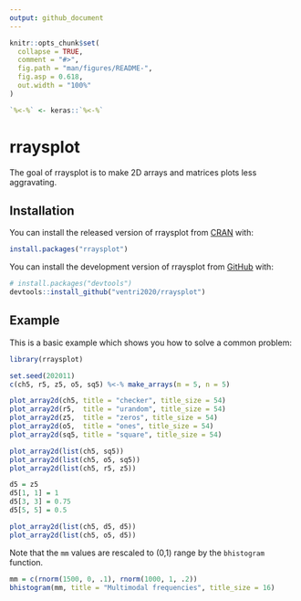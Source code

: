 ```yaml
---
output: github_document
---
```


<!-- README.md is generated from README.Rmd. Please edit that file -->

```r
knitr::opts_chunk$set(
  collapse = TRUE,
  comment = "#>",
  fig.path = "man/figures/README-",
  fig.asp = 0.618,
  out.width = "100%"
)

`%<-%` <- keras::`%<-%`
```

# rraysplot

<!-- badges: start -->
<!-- badges: end -->

The goal of rraysplot is to make 2D arrays and matrices
plots less aggravating.

## Installation

You can install the released version of rraysplot from [CRAN](https://CRAN.R-project.org) with:

``` r
install.packages("rraysplot")
```

You can install the development version of rraysplot from
[GitHub](https://github.com/) with:

``` r
# install.packages("devtools")
devtools::install_github("ventri2020/rraysplot")
```

## Example

This is a basic example which shows you how to solve a common problem:

```r
library(rraysplot)

set.seed(202011)
c(ch5, r5, z5, o5, sq5) %<-% make_arrays(m = 5, n = 5)
```

```r
plot_array2d(ch5, title = "checker", title_size = 54)
plot_array2d(r5,  title = "urandom", title_size = 54)
plot_array2d(z5,  title = "zeros", title_size = 54)
plot_array2d(o5,  title = "ones", title_size = 54)
plot_array2d(sq5, title = "square", title_size = 54)
```

```r
plot_array2d(list(ch5, sq5))
plot_array2d(list(ch5, o5, sq5))
plot_array2d(list(ch5, r5, z5))

d5 = z5
d5[1, 1] = 1
d5[3, 3] = 0.75
d5[5, 5] = 0.5

plot_array2d(list(ch5, d5, d5))
plot_array2d(list(ch5, o5, d5))
```

Note that the `mm` values are rescaled to (0,1) range
by the `bhistogram` function.

```r
mm = c(rnorm(1500, 0, .1), rnorm(1000, 1, .2))
bhistogram(mm, title = "Multimodal frequencies", title_size = 16)
```

